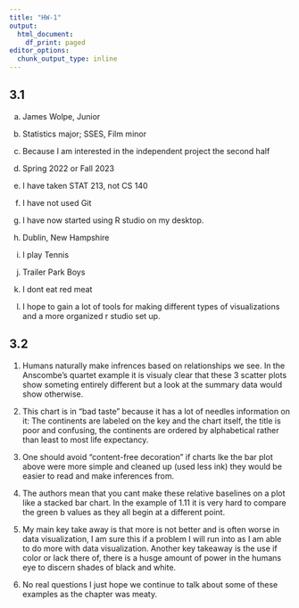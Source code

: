 ```yaml
---
title: "HW-1"
output:
  html_document:
    df_print: paged
editor_options:
  chunk_output_type: inline
---
```

## 3.1 

a) James Wolpe, Junior

b) Statistics major; SSES, Film minor

c) Because I am interested in the independent project the second half 

d) Spring 2022 or Fall 2023

e) I have taken STAT 213, not CS 140

f) I have not used Git

g) I have now started using R studio on my desktop.

h) Dublin, New Hampshire

i) I play Tennis

j) Trailer Park Boys

k) I dont eat red meat

i) I hope to gain a lot of tools for making different types of visualizations and a more organized r studio set up.


## 3.2

1. Humans naturally make infrences based on relationships we see. In the 
Anscombe’s quartet example it is visualy clear that these 3 scatter plots show someting entirely different but a look at the summary data would show otherwise.

2. This chart is in "bad taste" because it has a lot of needles information on it: The continents are labeled on the key and the chart itself, the title is poor and confusing, the continents are ordered by alphabetical rather than least to most life expectancy.


3. One should avoid "content-free decoration" if charts lke the bar plot above were more simple and cleaned up (used less ink) they would be easier to read and make inferences from.

4. The authors mean that you cant make these relative baselines on a plot like a stacked bar chart. In the example of 1.11 it is very hard to compare the green b values as they all begin at a different point.

5. My main key take away is that more is not better and is often worse in data visualization, I am sure this if a problem I will run into as I am able to do more with data visualization. Another key takeaway is the use if color or lack there of, there is a husge amount of power in the humans eye to discern shades of black and white.

6. No real questions I just hope we continue to talk about some of these examples as the chapter was meaty.